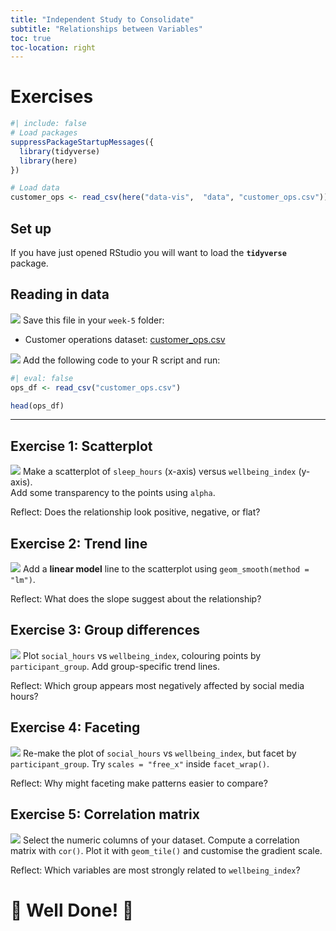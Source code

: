 ```yaml
---
title: "Independent Study to Consolidate"
subtitle: "Relationships between Variables"
toc: true
toc-location: right
---
```



# Exercises

```r
#| include: false
# Load packages
suppressPackageStartupMessages({
  library(tidyverse)
  library(here)
})

# Load data
customer_ops <- read_csv(here("data-vis",  "data", "customer_ops.csv"))
```

## Set up

If you have just opened RStudio you will want to load the **`tidyverse`** package.

## Reading in data

![](images/do_on_your_computer.png) Save this file in your `week-5` folder:  

-   Customer operations dataset: [customer_ops.csv](../data/customer_ops.csv)

![](images/do_in_R.png) Add the following code to your R script and run:

```r
#| eval: false
ops_df <- read_csv("customer_ops.csv")
```

```r
head(ops_df)
```

---

## Exercise 1: Scatterplot

![](images/do_in_R.png) Make a scatterplot of `sleep_hours` (x-axis) versus `wellbeing_index` (y-axis).  
Add some transparency to the points using `alpha`.

Reflect: Does the relationship look positive, negative, or flat?


## Exercise 2: Trend line

![](images/do_in_R.png) Add a **linear model** line to the scatterplot using `geom_smooth(method = "lm")`.

Reflect: What does the slope suggest about the relationship?



## Exercise 3: Group differences

![](images/do_in_R.png) Plot `social_hours` vs `wellbeing_index`, colouring points by `participant_group`.  Add group-specific trend lines.

Reflect: Which group appears most negatively affected by social media hours?



## Exercise 4: Faceting

![](images/do_in_R.png) Re-make the plot of `social_hours` vs `wellbeing_index`, but facet by `participant_group`.  Try `scales = "free_x"` inside `facet_wrap()`.

Reflect: Why might faceting make patterns easier to compare?




## Exercise 5: Correlation matrix

![](images/do_in_R.png) Select the numeric columns of your dataset. Compute a correlation matrix with `cor()`.  Plot it with `geom_tile()` and customise the gradient scale.

Reflect: Which variables are most strongly related to `wellbeing_index`?



# 🥳 Well Done! 🎉
